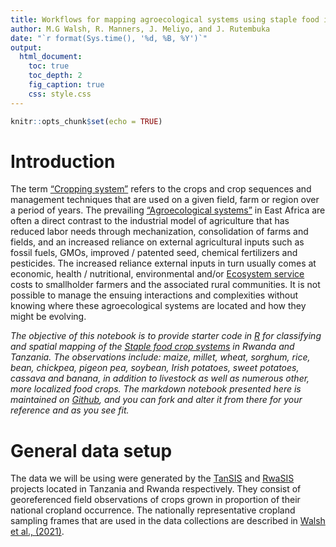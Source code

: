 ```yaml
---
title: Workflows for mapping agroecological systems using staple food indicator species
author: M.G Walsh, R. Manners, J. Meliyo, and J. Rutembuka
date: "`r format(Sys.time(), '%d, %B, %Y')`"
output:
  html_document:
    toc: true
    toc_depth: 2
    fig_caption: true
    css: style.css
---
```


```r
knitr::opts_chunk$set(echo = TRUE)
```

# Introduction

The term ["Cropping system"](https://www.sciencedirect.com/science/article/pii/B9780123948076000241) refers to the crops and crop sequences and management techniques that are used on a given field, farm or region over a period of years. The prevailing ["Agroecological systems"](https://www.sciencedirect.com/topics/agricultural-and-biological-sciences/cropping-system) in East Africa are often a direct contrast to the industrial model of agriculture that has reduced labor needs through mechanization, consolidation of farms and fields, and an increased reliance on external agricultural inputs such as fossil fuels, GMOs, improved / patented seed, chemical fertilizers and pesticides. The increased reliance external inputs in turn usually comes at economic, health / nutritional, environmental and/or [Ecosystem service](https://en.wikipedia.org/wiki/Ecosystem_service) costs to smallholder farmers and the associated rural communities. It is not possible to manage the ensuing interactions and complexities without knowing where these agroecological systems are located and how they might be evolving.

*The objective of this notebook is to provide starter code in [R](https://www.r-project.org/) for classifying and spatial mapping of the [Staple food crop systems](https://en.wikipedia.org/wiki/Staple_food) in Rwanda and Tanzania. The observations include: maize, millet, wheat, sorghum, rice, bean, chickpea, pigeon pea, soybean, Irish potatoes, sweet potatoes, cassava and banana, in addition to livestock as well as numerous other, more localized food crops. The markdown notebook presented here is maintained on [Github](), and you can fork and alter it from there for your reference and as you see fit.*

# General data setup

The data we will be using were generated by the [TanSIS]() and [RwaSIS]() projects located in Tanzania and Rwanda respectively. They consist of georeferenced field observations of crops grown in proportion of their national cropland occurrence. The nationally representative cropland sampling frames that are used in the data collections are described in [Walsh et al., (2021)](). 
